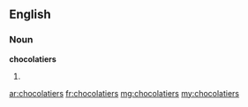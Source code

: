==English==

===Noun===
'''chocolatiers'''

# {{plural of|chocolatier}}

[[ar:chocolatiers]]
[[fr:chocolatiers]]
[[mg:chocolatiers]]
[[my:chocolatiers]]